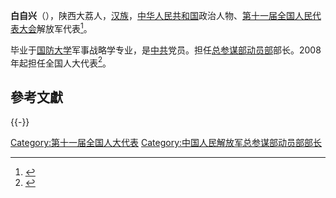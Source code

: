 '''白自兴'''（{{bd|1951年||}}），陕西大荔人，[[汉族|汉族]]，[[中华人民共和国|中华人民共和国]]政治人物、[[第十一届全国人民代表大会|第十一届全国人民代表大会]]解放军代表<ref>{{cite web|author=新华网|title=第十一届全国人大代表|url=http://news.xinhuanet.com/ziliao/2008-03/03/content_7708230.htm?node=36628|publisher=新华网|accessdate=2014-01-07|archive-date=2014-01-10|archive-url=https://web.archive.org/web/20140110211415/http://news.xinhuanet.com/ziliao/2008-03/03/content_7708230.htm?node=36628|dead-url=no}}</ref>。

毕业于[[国防大学|国防大学]]军事战略学专业，是[[中共|中共]]党员。担任[[总参谋部动员部|总参谋部动员部]]部长。2008年起担任全国人大代表<ref>{{cite news|title=全国人大代表信息-白自兴|url= http://210.82.31.1:8084/delegate/viewDelegate.action?dbid=112763|accessdate=2013-04-05|newspaper=全国人大网}}</ref>。

==參考文獻==
{{reflist}}
{{-}}
{{start box}}
{{s-mil|pla}}
{{s-before|[[赵建中|赵建中]]}}
{{s-title|[[中国人民解放军总参谋部动员部|中国人民解放军总参谋部动员部]]部长|2007年－2010年}}
{{s-after|[[牟明滨|牟明滨]]}}
{{end box}}
[[Category:第十一届全国人大代表|Category:第十一届全国人大代表]]
[[Category:中国人民解放军总参谋部动员部部长|Category:中国人民解放军总参谋部动员部部长]]